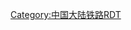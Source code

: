{{Routemap
| title = 深圳动车所
| map = 
ENDEa\ENDEa\ENDEa\\ENDEa\\\\\\\\\\\\\\\\\\\\\\\\
STR\STR\STR\\STR\\\\\\\\\\\\\\\\\\\\\\\\
STR\STR\STR\\STR\\\\\\\\\\\\\\\\\\\\\\\\
STR\STR\STR\\STR\\\\\\\\\\\\\\\\\\\\\\\\
STR\STR\STR\\STR\\\\\\\\\\\\\\\\\\\\\\\\
STR!~STRc2\STR3\STR\\STR\\\\\\\\\\\\\\\\\\\\\\\\
ABZg+1\STRc4\STR2\STRc3\STR\\\\\\\\\\\\\\\\\\\\\\\\
STR\\STRc1\ABZ4+2f\ABZg3\\\\\\\\\\\\\\\\\\\\\\\\
STR\\STRc2\ABZ3+1g\ABZg+4\\\\\\\\\\\\\\\\\\\\\\\\
STR2\STRc3\STR+1\STRc4\STR\\\\\\\\\\\\\\\\\\\\\\\\
STRc1\ABZ4+2f\ABZg3\\STR\\\\\\\\\\\\\\\\\\\\\\\\
\ABZg+1\ABZg+4\\STR\\\\\\\\\\\\\\\\\\\\\\\\
\STR\ABZg2\STRc3\ENDEe\\\\\\\\\\\\\\\\\\\\\\\\
\STR\STR!~STRc1\ABZ4+2l\STR2+r!~STRc3\STRc3\\\\\\\\\\\\\\\\\\\\\\\
\ABZg2\ABZg2!~STRc3\STRc1!~STRc3\STR2+4!~STRc1\STR2+4!~STRc3\STRc3\\\\\\\\\\\\\\\\\\\\\\
\STR!~STRc1\ABZg+4!~STRc1\STR2+4\STRc1!~STRc3\STR2+4!~STRc1\STR2+4!~STRc3\STRc3\\\\\\\\\\\\\\\\\\\\\
\STR\STR\STRc1\ABZ4+2l\STR2+r!~STRc1!~STRc3\STR2+4!~STRc1!~STRc3\STR2+4!~STRc3\STRc3\\\\\\\\\\\\\\\\\\\\
\STR\STR\\STRc1\STR2+4!~STRc1\STR2+4!~STRc1!~STRc3\STR2+4!~STRc1!~STRc3\STR2+4!~STRc3\STRc3\\\\\\\\\\\\\\\\\\\
\STR\STR\\\STRc1\STR2+4!~STRc1\STR2+4!~STRc1!~STRc3\STR2+4!~STRc1!~STRc3\STR2+4!~STRc3\STRc3\\\\\\\\\\\\\\\\\\
\STR\ABZg2\STRc3\\\STRc1\STR2+4!~STRc1\STR2+4!~STRc1!~STRc3\STR2+4!~STRc1!~STRc3\STR2+4!~STRc3\STRc3\\\\\\\\\\\\\\\\\
\STR\ABZg2!~STRc1\ABZ4+2l!~STRc3\STRq!~STRc3\STRq\STR2+r\STRc1!~STRc3\STR2+4!~STRc1\STR2+4!~STRc1!~STRc3\STR2+4!~STRc1!~STRc3\STR2+4!~STRc3\STRc3\\\\\\\\\\\\\\\\
STRc2\ABZg3\STR!~STRc1\ABZ4+2f!~STRc1\ABZ4+2l!~STRc3\STRq!~STRc3\STR2+r!~STRc1\STR2+4!~STRc3\STRc1!~STRc3\STR2+4!~STRc1\STR2+4!~STRc1!~STRc3\STR2+4!~STRc1!~STRc3\STR2+4!~STRc3\STRc3\\\\\\\\\\\\\\\
STR+1\STR!~STRc4\STR\STR!~STRc1\ABZ4+2f!~STRc1\ABZ4+2l!~STRc3\STR2+r!~STRc3!~STRc1\STR2+4!~STRc1!~STRc3\ABZ4+2l!~STRc3\STR2+r!~STRc1!~STRc3\STR2+4!~STRc1!~STRc3\STR2+4!~STRc1!~STRc3\STR2+4!~STRc1!~STRc3\STR2+4!~STRc3\STRc3\\\\\\\\\\\\\\
STR\STR\STR\STR\STR!~STRc1\STR+4!~STRc1\STR+4!~STRc1\STR+4!~STRc1\STR+4!~STRc1\ABZ4+2f!~STRc1\STR2+4!~STRc1!~STRc3\STR2+4!~STRc1!~STRc3\STR2+4!~STRc1!~STRc3\STR2+4!~STRc1!~STRc3\STRl+4!~STRc3\STRq\STR2+r\STRc3\\\\\\\\\\\
STR\STR\STR\STR\STR\STR\STR\STR\STR\STR!~STRc1\STR2+4!~STRc1\STR2+4!~STRc1!~STRc3\STR2+4!~STRc1!~STRc3\STR2+4!~STRc1!~STRc3\STRl+4!~STRc3\STR2+r\STRc1!~STRc3\STR2+4\STRc3\\\\\\\\\\
STR\STR\STR\STR\STR\STR\STR\STR\STR\STR\STRc1\STR+4!~STRc1\STR+4!~STRc1\ABZ4+2f!~STRc1\STR2+4!~STRc3\STRc1!~STRc3\ABZ4+2l\STR2+r!~STRc1!~STRc3\STR2+4!~STRc3\STRc3\\\\\\\\\
STR\STR\STR\STR\STR\STR\STR\STR\STR\STR\\STR\STR\STR!~STRc1\ABZ4+2f!~STRc1\STR2+4!~STRc3\STRc1!~STRc3\STR2+4!~STRc1\STR2+4!~STRc1!~STRc3\STR2+4!~STRc3\STRc3\\\\\\\\
STR\STR\STR\STR\STR\STR\STR\STR\STR\STR\\STR\STR\STR\STR!~STRc1\STR+4!~STRc1\ABZ4+2f\STRc1!~STRc3\ABZ4+2f!~STRc1\STR2+4!~STRc1!~STRc3\STR2+4!~STRc3\STRc3\\\\\\\
STR\STR\STR\STR\STR\STR\STR\STR\STR\STR\\STR\STR\STR\STR\STR\STR!~STRc1\ABZ4+2f\STR2!~STRc1!~STRc3\STR2+4!~STRc1!~STRc3\STR2+4!~STRc1!~STRc3\STR2+4!~STRc3\STRc3\\\\\\
STR\STR\STR\STR\STR\STR\STR\STR\STR\STR\\STR\STR\STR\STR\STR\STR\STR!~STRc1\STR+4!~STRc1\ABZ4+2f!~STRc1\STR2+4!~STRc1!~STRc3\STR2+4!~STRc1!~STRc3\STR2+4!~STRc3\STRc3\\\\\
STR\STR\STR\STR\STR\STR\STR\STR\STR\STR\\STR\STR\STR\STR\STR\STR\STR\STR\STR!~STRc1\STR+4!~STRc1\STR+4!~STRc1\STR+4!~STRc1\STR+4\\ENDEa\\\
STR\STR\STR\STR\STR\STR\STR\STR\STR\STR\\STR\STR\STR\STR\STR\STR\STR\STR\STR\STR\STR\STR\STR\\STR\\\
STR\STR\STR\STR\STR\STR\STR\STR\STR\STR\\STR\STR\STR\STR\STR\STR\STR\STR\STR\STR\STR\STR\STR\\STR\ENDEa\ENDEa\ENDEa
STR\STR\STR\STR\STR\STR\STR\STR\STR\STR\\STR\STR\STR\STR\STR\STR\STR\STR\STR\STR\STR\STR\STR\\STR\STR\STR\STR
STR\STR\STR\STR\STR\STR\STR\STR\STR\STR\\STR\STR\STR\STR\STR\STR\STR\STR\STR\STR\STR\STR\STR\\STR\STR\STR\STR
STR\STR\STR\STR\STR\STR\STR\STR\STR\STR\\STR\STR\STR\STR\STR\STR\STR\STR\STR\STR\STR\STR\STR\\STR\STR\STR\STR
STR\STR\STR\STR\STR\STR\STR\STR\STR\STR\\STR\STR\STR\STR\STR\STR\STR\STR\STR\STR\STR\STR\STR\\STR\STR\STR!~STRc2\STR3
STR\STR\STR\STR\STR\STR\STR\STR\STR\STR\\STR\STR\STR\STR\STR\STR\STR\STR\STR\STR\STR\STR\STR\\STR\STR!~STRc2\ABZ3+1g\STRc4
STR\STR\STR\STR\STR\STR\STR\STR\STR\STR\\STR\STR\STR\STR\STR\STR\STR\STR\STR\STR\STR\STR\STR\\STR!~STRc2\ABZ3+1g\STRc4\
STR\STR\STR\STR\STR\STR\STR\STR\STR\STR\\STR\STR\STR\STR\STR\STR\STR\STR\STR\STR\STR\STR\STR\STRc2\ABZ3+1g\STRc4\\
STR\STR\STR\STR\STR\STR\STR\STR\STR\STR\\STR\STR\STR\STR\STR\STR\STR\STR\STR\STR\STR\STR\STR\STR+1\STRc4\\\
STR\STR\STR\STR\STR\STR\STR\STR\STR\STR\\STR\STR\STR\STR\STR\STR\STR\STR\STR\STR\STR\STR\STR\STR\\\\
STR\STR\STR\STR\STR\STR\STR\STR\STR\STR\\STR\STR\STR\STR\STR\STR\STR\STR\STR!~STRc2\STR3!~STRc2\STR3!~STRc2\STR3!~STRc2\STR3!~STRc2\STR3\\\\
STR\STR\STR\STR\STR\STR\STR\STR\STR\STR\\STR\STR\STR\STR\STR\STR\STR!~STRc2\STR3!~STRc2\ABZ3+1g!~STRc2\STR3+1!~STRc2!~STRc4\STR3+1!~STRc2!~STRc4\STR3+1!~STRc2!~STRc4\STR3+1!~STRc4\STRc4\\\\
STR\STR\STR\STR\STR\STR\STR\STR\STR\STR\\STR\STR\STR\STR\STR\STR!~STRc2\ABZ3+1g\STR+1!~STRc2!~STRc4\STR3+1!~STRc2!~STRc4\STR3+1!~STRc2!~STRc4\STR3+1!~STRc2!~STRc4\STR3+1!~STRc4\STRc4\\\\\
STR\STR\STR\STR\STR\STR\STR\STR\STR\STR\\STR\STR\STR\STR!~STRc2\STR3!~STRc2\ABZ3+1g\STRc2!~STRc4\ABZ3+1g!~STRc2\STR3+1!~STRc2!~STRc4\STR3+1!~STRc2!~STRc4\STR3+1!~STRc4\STRc4\\\\\\
STR\STR\STR\STR\STR\STR\STR\STR\STR\STR\\STR\STR\STR!~STRc2\ABZ3+1g!~STRc2\STR3+1!~STRc4\STRc2!~STRc4\ABZ3+1l\STRr+1!~STRc2!~STRc4\STR3+1!~STRc2!~STRc4\STR3+1!~STRc4\STRc4\\\\\\\
STR\STR\STR\STR\STR\STR\STR\STR\STR\STR\STRc2\STR3!~STRc2\STR3!~STRc2\ABZ3+1g!~STRc2\STR3+1!~STRc2!~STRc4\STR3+l!~STRc4\STRr+1\STRc2!~STRc4\STR3+1!~STRc2\STR3+1!~STRc4\STRc4\\\\\\\\
STR\STR\STR\STR\STR\STR\STR\STR\STR\STR!~STRc2\STR3+1!~STRc2\STR3+1!~STRc2!~STRc4\STR3+1!~STRc2!~STRc4\STR3+1!~STRc2!~STRc4\STR3+1!~STRc2!~STRc4\STR3+l!~STRc4\STRq\STRr+1!~STRc2\STR3+1!~STRc4\STRc4\\\\\\\\\
STR\STR\STR\STR\STR!~STRc2\STR3!~STRc2\STR3!~STRc2\STR3!~STRc2\STR3!~STRc2\ABZ3+1g!~STRc2\STR3+1!~STRc2!~STRc4\STR3+1!~STRc2!~STRc4\STR3+1!~STRc2!~STRc4\STR3+1!~STRc2!~STRc4\STR3+1!~STRc2!~STRc4\STR3+l!~STRc4\STRq\STRr+1\STRc4\\\\\\\\\\
STR2\STR!~STRc3\STR\STR!~STRc2\ABZ3+1g!~STRc2\ABZ3+1l!~STRc4\STRr+1!~STRc2!~STRc4\STR3+1!~STRc2!~STRc4\ABZ3+1l!~STRc4\STRr+1!~STRc2!~STRc4\STR3+1!~STRc2!~STRc4\STR3+1!~STRc2!~STRc4\STR3+1!~STRc2!~STRc4\STR3+1!~STRc2!~STRc4\STR3+1!~STRc4\STRc4\\\\\\\\\\\\\
STRc1\ABZg+4\STR!~STRc2\ABZ3+1g!~STRc2\ABZ3+1l!~STRc4\STRq!~STRc4\STRr+1!~STRc2\STR3+1!~STRc4\STRc2!~STRc4\STR3+1!~STRc2\STR3+1!~STRc2!~STRc4\STR3+1!~STRc2!~STRc4\STR3+1!~STRc2!~STRc4\STR3+1!~STRc4\STRc4\\\\\\\\\\\\\\
\STR\ABZg+1!~STRc2\ABZ3+1l!~STRc4\STRq!~STRc4\STRq\STRr+1\STRc2!~STRc4\STR3+1!~STRc2\STR3+1!~STRc2!~STRc4\STR3+1!~STRc2!~STRc4\STR3+1!~STRc2!~STRc4\STR3+1!~STRc4\STRc4\\\\\\\\\\\\\\\
\STR\ABZg+1\STRc4\\\STRc2\STR3+1!~STRc2\STR3+1!~STRc2!~STRc4\STR3+1!~STRc2!~STRc4\STR3+1!~STRc2!~STRc4\STR3+1!~STRc4\STRc4\\\\\\\\\\\\\\\\
\STR\STR\\\STRc2\STR3+1!~STRc2\STR3+1!~STRc2!~STRc4\STR3+1!~STRc2!~STRc4\STR3+1!~STRc2!~STRc4\STR3+1!~STRc4\STRc4\\\\\\\\\\\\\\\\\
\STR\STR\\STRc2\STR3+1!~STRc2\STR3+1!~STRc2!~STRc4\STR3+1!~STRc2!~STRc4\STR3+1!~STRc2!~STRc4\STR3+1!~STRc4\STRc4\\\\\\\\\\\\\\\\\\
\STR\STR\STRc2\ABZ3+1l\STRr+1!~STRc2!~STRc4\STR3+1!~STRc2!~STRc4\STR3+1!~STRc2!~STRc4\STR3+1!~STRc4\STRc4\\\\\\\\\\\\\\\\\\\
\STR!~STRc2\ABZg3!~STRc2\STR3+1\STRc2!~STRc4\STR3+1!~STRc2\STR3+1!~STRc2!~STRc4\STR3+1!~STRc4\STRc4\\\\\\\\\\\\\\\\\\\\
\ABZg+1\ABZg+1!~STRc4\STRc2!~STRc4\STR3+1!~STRc2\ABZ3+1l!~STRc4\STRr+1!~STRc4\STRc4\\\\\\\\\\\\\\\\\\\\\
\STR\STR!~STRc2\ABZ3+1l\STRr+1!~STRc4\STRc4\\\\\\\\\\\\\\\\\\\\\\\
\STR\ABZg+1\STRc4\\\\\\\\\\\\\\\\\\\\\\\\\
\lhSTRa(r)!~STR\lhSTRa(l)!~STR\\\\\\\\\\\\\\\\\\\\\\\\\\
\lhSTR(r)!~ABZg2\lhSTR(l)!~ABZg3\\\\\\\\\\\\\\\\\\\\\\\\\\
\lhSTR(r)!~ABZg+1\lhSTR(l)!~ABZg+4\\\\\\\\\\\\\\\\\\\\\\\\\\
\lhSTR(r)!~STRg\lhSTR(l)!~STRf\\\\\\\\\\\\\\\\\\\\\\\\\\
\lhCONTf(r)!~CONTf\lhCONTf(l)!~ CONTf\\\\\\\\\\\\\\\\\\\\\\\\\\
|bottom={{navbar|深圳动车所RDT}}
}}<noinclude>
{{Rdt intro|[[深圳动车所]]}}
[[Category:中国大陆铁路RDT]]
</noinclude>